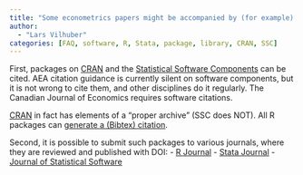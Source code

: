 ```yaml
---
title: "Some econometrics papers might be accompanied by (for example) an R or Stata package..."
author: 
  - "Lars Vilhuber"
categories: [FAQ, software, R, Stata, package, library, CRAN, SSC]
---
```

First, packages on [CRAN](https://cran.r-project.org/) and the [Statistical Software Components](https://ideas.repec.org/s/boc/bocode.html) can be cited. AEA citation guidance is currently silent on software components, but it is not wrong to cite them, and other disciplines do it regularly. The Canadian Journal of Economics requires software citations. 

[CRAN](https://cran.r-project.org/) in fact has elements of a "proper archive" (SSC does NOT). All R packages can [generate a (Bibtex) citation](https://stat.ethz.ch/R-manual/R-devel/library/utils/html/citation.html). 

Second, it is possible to submit such packages to various journals, where they are reviewed and published with DOI:
- [R Journal](https://journal.r-project.org/)
- [Stata Journal](https://www.stata-journal.com/)
- [Journal of Statistical Software](https://www.jstatsoft.org/)